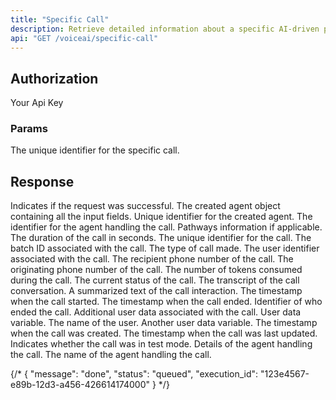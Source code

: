 ```yaml
---
title: "Specific Call"
description: Retrieve detailed information about a specific AI-driven phone call, including its purpose, actions, and any modifications made to meet the objective.
api: "GET /voiceai/specific-call"
---
```

####

## Authorization
<ParamField header="x-api-key" type="string" required>
  Your Api Key
</ParamField>

### Params

<ParamField query="id"  type="string" required>
  The unique identifier for the specific call.
</ParamField>

## Response

<ResponseField name="response" type="array">
  <Expandable title="properties">
    <ResponseField name="success" type="boolean">
      Indicates if the request was successful.
    </ResponseField>
    <ResponseField name="data" type="object">
      The created agent object containing all the input fields.
      <Expandable title="properties">
        <ResponseField name="id" type="string">
          Unique identifier for the created agent.
        </ResponseField>
        <ResponseField name="agentId" type="string">
          The identifier for the agent handling the call.
        </ResponseField>
        <ResponseField name="pathways" type="string">
          Pathways information if applicable.
        </ResponseField>
        <ResponseField name="callDuration" type="integer">
          The duration of the call in seconds.
        </ResponseField>
        <ResponseField name="call_id" type="string">
          The unique identifier for the call.
        </ResponseField>
        <ResponseField name="batch_id" type="string">
          The batch ID associated with the call.
        </ResponseField>
        <ResponseField name="callType" type="string">
          The type of call made.
        </ResponseField>
        <ResponseField name="userId" type="string">
          The user identifier associated with the call.
        </ResponseField>
        <ResponseField name="to_phone_number" type="string">
          The recipient phone number of the call.
        </ResponseField>
        <ResponseField name="from_phone_number" type="string">
          The originating phone number of the call.
        </ResponseField>
        <ResponseField name="tokens_consumed" type="integer">
          The number of tokens consumed during the call.
        </ResponseField>
        <ResponseField name="status" type="string">
          The current status of the call.
        </ResponseField>
        <ResponseField name="transcripts" type="string">
          The transcript of the call conversation.
        </ResponseField>
        <ResponseField name="summary" type="string">
          A summarized text of the call interaction.
        </ResponseField>
        <ResponseField name="startedAt" type="string">
          The timestamp when the call started.
        </ResponseField>
        <ResponseField name="endedAt" type="string">
          The timestamp when the call ended.
        </ResponseField>
        <ResponseField name="endedBy" type="string">
          Identifier of who ended the call.
        </ResponseField>
        <ResponseField name="userData" type="object">
          Additional user data associated with the call.
          <Expandable title="properties">
            <ResponseField name="var" type="string">
              User data variable.
            </ResponseField>
            <ResponseField name="name" type="string">
              The name of the user.
            </ResponseField>
            <ResponseField name="var2" type="string">
              Another user data variable.
            </ResponseField>
          </Expandable>
        </ResponseField>
        <ResponseField name="createdAt" type="string">
          The timestamp when the call was created.
        </ResponseField>
        <ResponseField name="updatedAt" type="string">
          The timestamp when the call was last updated.
        </ResponseField>
        <ResponseField name="isTestMode" type="boolean">
          Indicates whether the call was in test mode.
        </ResponseField>
        <ResponseField name="agent" type="object">
          Details of the agent handling the call.
          <Expandable title="properties">
            <ResponseField name="name" type="string">
              The name of the agent handling the call.
            </ResponseField>
          </Expandable>
        </ResponseField>
      </Expandable>
    </ResponseField>
  </Expandable>
</ResponseField>



{/* {
  "message": "done",
  "status": "queued",
  "execution_id": "123e4567-e89b-12d3-a456-426614174000"
} */}